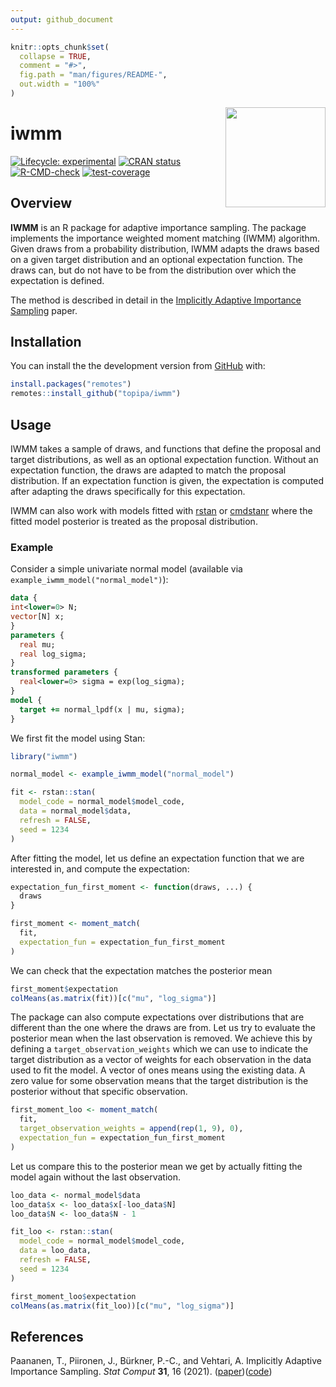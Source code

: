 ```yaml
---
output: github_document
---
```


<!-- README.md is generated from README.Rmd. Please edit that file -->

```r
knitr::opts_chunk$set(
  collapse = TRUE,
  comment = "#>",
  fig.path = "man/figures/README-",
  out.width = "100%"
)
```

<img src='man/figures/logo.png' align="right" height="160" />

# iwmm

<!-- badges: start -->
[![Lifecycle: experimental](https://img.shields.io/badge/lifecycle-experimental-orange.svg)](https://www.tidyverse.org/lifecycle/#experimental)
[![CRAN status](https://www.r-pkg.org/badges/version/iwmm)](https://CRAN.R-project.org/package=iwmm)
[![R-CMD-check](https://github.com/topipa/iwmm/actions/workflows/R-CMD-check.yaml/badge.svg)](https://github.com/topipa/iwmm/actions/workflows/R-CMD-check.yaml)
[![test-coverage](https://github.com/topipa/iwmm/actions/workflows/test-coverage.yaml/badge.svg)](https://github.com/topipa/iwmm/actions/workflows/test-coverage.yaml)
<!-- badges: end -->

## Overview

**IWMM** is an R package for adaptive importance sampling. The package implements the
importance weighted moment matching (IWMM) algorithm.
Given draws from a probability distribution, IWMM adapts the draws based on a given target distribution and an optional
expectation function. The draws can, but do not have to be from the distribution over which the expectation is defined.

The method is described in detail in the [Implicitly Adaptive Importance Sampling](https://doi.org/10.1007/s11222-020-09982-2) paper.

## Installation

<!-- You can install the released version of iwmm from [CRAN](https://CRAN.R-project.org) with: -->

<!-- ``` r -->
<!-- install.packages("iwmm") -->
<!-- ``` -->

<!-- And the development version from [GitHub](https://github.com/) with: -->

<!-- ``` r -->
<!-- # install.packages("devtools") -->
<!-- devtools::install_github("topipa/iwmm") -->
<!-- ``` -->

You can install the the development version from [GitHub](https://github.com/) with:

```r
install.packages("remotes")
remotes::install_github("topipa/iwmm")
```

## Usage

IWMM takes a sample of draws, and functions that define the proposal and target distributions, as well as an optional
expectation function. Without an expectation function, the draws are adapted to match the proposal distribution.
If an expectation function is given, the expectation is computed after adapting the draws specifically for this expectation.

IWMM can also work with models fitted with [rstan](https://github.com/stan-dev/rstan) or [cmdstanr](https://github.com/stan-dev/cmdstanr)
where the fitted model posterior is treated as the proposal distribution.

### Example

Consider a simple univariate normal model (available
via `example_iwmm_model("normal_model")`):

```stan
data {
int<lower=0> N;
vector[N] x;
}
parameters {
  real mu;
  real log_sigma;
}
transformed parameters {
  real<lower=0> sigma = exp(log_sigma);
}
model {
  target += normal_lpdf(x | mu, sigma);
}
```

We first fit the model using Stan:

```r
library("iwmm")

normal_model <- example_iwmm_model("normal_model")

fit <- rstan::stan(
  model_code = normal_model$model_code,
  data = normal_model$data,
  refresh = FALSE,
  seed = 1234
)
```

After fitting the model, let us define an expectation function that we are interested in,
and compute the expectation:

```r
expectation_fun_first_moment <- function(draws, ...) {
  draws
}

first_moment <- moment_match(
  fit,
  expectation_fun = expectation_fun_first_moment
)
```

We can check that the expectation matches the posterior mean

```r
first_moment$expectation
colMeans(as.matrix(fit))[c("mu", "log_sigma")]
```

The package can also compute expectations over distributions
that are different than the one where the draws are from.
Let us try to evaluate the posterior mean when the last observation is removed.
We achieve this by defining a `target_observation_weights`
which we can use to indicate the target distribution as a vector of weights
for each observation in the data used to fit the model.
A vector of ones means using the existing data.
A zero value for some observation means that
the target distribution is the posterior without that specific observation.

```r
first_moment_loo <- moment_match(
  fit,
  target_observation_weights = append(rep(1, 9), 0),
  expectation_fun = expectation_fun_first_moment
)
```

Let us compare this to the posterior mean we get by actually fitting the model again without
the last observation.

```r
loo_data <- normal_model$data
loo_data$x <- loo_data$x[-loo_data$N]
loo_data$N <- loo_data$N - 1

fit_loo <- rstan::stan(
  model_code = normal_model$model_code,
  data = loo_data,
  refresh = FALSE,
  seed = 1234
)
```


```r
first_moment_loo$expectation
colMeans(as.matrix(fit_loo))[c("mu", "log_sigma")]
```




## References

Paananen, T., Piironen, J., Bürkner, P.-C., and Vehtari, A.
Implicitly Adaptive Importance Sampling. _Stat Comput_ **31**, 16 (2021).
([paper](https://doi.org/10.1007/s11222-020-09982-2))([code](https://github.com/topipa/iter-mm-paper))


